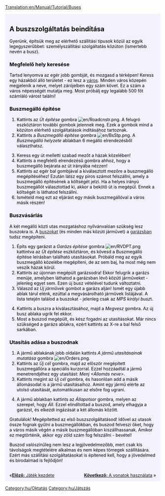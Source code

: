 [[Translation:en/Manual/Tutorial/Buses]]

{{en/Tabs|5|2
|hu/Manual/Tutorial/Oktatás/Játék Kezdete|1. Játék kezdete<!--
-->|hu/Manual/Tutorial/Oktatás/Buszok|2. Buszok<!--
-->|hu/Manual/Tutorial/Oktatás/Vonatok|3. Vonatok<!--
-->|hu/Manual/Tutorial/Oktatás/Repülők|4. Repülők<!--
-->|hu/Manual/Tutorial/Oktatás/Következtetések|5. Következtetések}}
<div style="padding:.5em 1em 1em 1em; border-top:none; background-color:#f1f2fe; color:#000;">

{{hu/Oktatás}}

==A buszszolgáltatás beindítása==
Gyerünk, építsük meg az elérhető szállítási típusok közül az egyik legegyszerűbbet: személyszállítási szolgáltatás közúton (ismertebb nevén a busz).
===Megfelelő hely keresése===
Tartsd lenyomva az egér jobb gombját, és mozgasd a térképen! Keress egy házakból álló területet - ez lesz a [[hu/Manual/Települések|város]]. Minden város közepén megjelenik a neve, melyet zárójelben egy szám követ. Ez a szám a város népességét mutatja meg. Most próbálj egy legalább 500 főt számláló várost találni!
{{en/Phototable|[[File:hu/Tutorial bus 1.png|400px|A town]]|Egy város|none}}

===Buszmegálló építése===
#Kattints az ''Út építése'' gombra [[File:en/Roadcnstr.png]]. A felugró eszköztáron további gombok jelennek meg. Ezek a gombok mind a közúton elérhető szolgáltatások indításához tartoznak.
#Kattints a ''Buszmegálló építése'' gombra [[File:en/BsStp.png]]. A ''Buszmegálló helyzete'' ablakban 6 megálló elrendezésből választhatsz.
{{en/Phototable|[[File:hu/Tutorial bus 2.png]]|Válasasz egy elrendezést és egy helyet.|none|6=:}}

<ol start="3">
<li>Keress egy út melletti szabad mezőt a házak közelében!
<li>Kattints a megfelelő elrendezésű gombra ahhoz, hogy a buszmegálló bejárata az út irányába nézzen!
<li>Kattints az egér bal gombjával a kiválasztott mezőre a buszmegálló megépítéséhez! Ezután látsz egy piros számot felszállni, amely a buszmegálló építésének a költségét jelzi. Ha a helyes irányú buszmegállót választottad ki, akkor a bekötő út is megépül. Ennek a költségét is láthatod felszállni.
<li>Ismételd meg ezt az eljárást egy másik buszmegállóval a város másik részén!
</ol>
{{en/Phototable|[[File:hu/Tutorial bus 4.png|400px]]|Miután megépült mindkét buszmegálló.|none|6=:}}

===Buszvásárlás===
A két megálló közti utas mozgatáshoz nyilvánvalóan szükség lesz buszokra is. A [[hu/Manual/Base Set/Road Vehicles/Buszok|buszokat]] (és minden más közúti járművet) a [[hu/Manual/Járműtelepek|garázsban]] tudsz megépíteni.
#Építs egy garázst a ''Garázs építése'' gombra [[File:en/RVDPT.png]] kattintva az ''Út építése'' eszköztáron, és kövesd a Buszmegálló építése leírásban található utasításokat. Próbáld meg az egyik buszmegálló közelébe megépíteni, de az sem baj, ha most még nem veszik házak körül.
#Kattints az újonnan megépült garázsodra! Ekkor felugrik a garázs menüje, amelyben láthatod a garázsban lévő közúti járműveket - jelenleg egyet sem. Ezen új busz vételével tudunk változtatni.
#Válaszd az ''Új járművek'' gombot a garázs alján! Ismét egy újabb ablak tárul elénk, ezúttal a megvásárolható járművek listájával. A lista tetején találod a buszokat - jelenleg csak az ''MPS királyi busz''t.
{{en/Phototable|[[File:hu/Tutorial bus 5.png]]|A garázs belsejében...|none|6=:}}

<ol start="4">
<li>Kattints a buszra a kiválasztásához, majd a ''Megvesz'' gombra. Az új busz ablaka ugrik fel ekkor.
<li>Most a buszod megépült, és kész fogadni az utasításokat. Már nincs szükséged a garázs ablakra, ezért kattints az X-re a bal felső sarkában.
</ol>

===Utasítás adása a buszodnak===
#A jármű ablakának jobb oldalán kattints ''A jármű utasításainak mutatása'' gombra [[File:en/Orders.png]].
#Kattints az ''Új cél'' gombra, majd az először megépített buszmegállóra a speciális kurzorral. Ezzel hozzáadtál a jármű menetrendjéhez egy utasítást: ''Menj <Állomás neve>''.
#Kattints megint az ''Új cél'' gombra, és hasonlóan add a másik állomásodat is a jármű utasításaihoz. Amint egy jármű elérte az utolsó utasítását, automatikusan az elsőre fog ugrani.
{{en/Phototable|[[File:hu/Tutorial bus 6.png]]|Utasítások adása.|none|6=:}}

<ol start="4">
<li>A jármű ablakban kattints az ''Állapotsor'' gombra, melyen az szerepel, hogy ''Áll''. Ezzel elindítottad a buszod, amely elhagyja a garázst, és elkezdi ingázását a két állomás között.
</ol>
{{en/Phototable|[[File:hu/Tutorial bus 7.png]]|Az első buszod, amint eléri az állomást.|none|6=:}}
Gratulálok! Megépítetted az első buszszolgáltatásod! Idővel az utasok össze fognak gyűlni a buszmegállókban, és buszod felveszi őket, hogy a város másik végén a másik buszmegállóban kiszállhassanak. Amikor ez megtörténik, akkor egy zöld szám fog felszállni - bevétel!

Buszod valószínűleg nem lesz a legjövedelmezőbb, mert csak kis távolságok megtételére alkalmas és nem képes tömegek szállítására. Ezért más szállítási szolgáltatásokat is építened kell, hogy a jövedelmed és birodalmad is fejlődjön!

<br style="clear:both;">
<span style="float: left">&laquo;[[hu/Manual/Tutorial/Oktatás/Játék Kezdete|'''Előző:''' Játék kezdete]]</span>
<span style="float: right">[[hu/Manual/Tutorial/Oktatás/Vonatok|'''Következő:''' A vonatok használata]] &raquo;</span>
</div>

[[Category:hu/Oktatás]]
[[Category:hu/Játszás]]